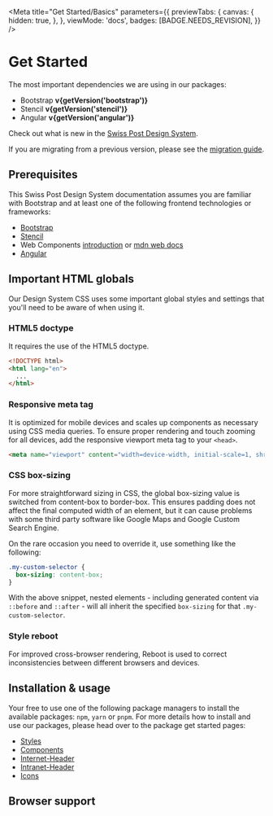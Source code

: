 
<Meta
  title="Get Started/Basics"
  parameters={{
    previewTabs: {
      canvas: {
        hidden: true,
      },
    },
    viewMode: 'docs',
    badges: [BADGE.NEEDS_REVISION],
  }}
/>

# Get Started

The most important dependencies we are using in our packages:

<ul>
  <li>
    Bootstrap <strong>v{getVersion('bootstrap')}</strong>
  </li>
  <li>
    Stencil <strong>v{getVersion('stencil')}</strong>
  </li>
  <li>
    Angular <strong>v{getVersion('angular')}</strong>
  </li>
</ul>

Check out what is new in the [Swiss Post Design System](/?path=/docs/misc-changelog--page).

If you are migrating from a previous version, please see the [migration guide](/?path=/docs/misc-migration--page).

## Prerequisites

This Swiss Post Design System documentation assumes you are familiar with Bootstrap and at least one of the following frontend technologies or frameworks:

- [Bootstrap](https://getbootstrap.com)
- [Stencil](https://stenciljs.com/)
- Web Components [introduction](https://www.webcomponents.org/introduction) or [mdn web docs](https://developer.mozilla.org/docs/Web/Web_Components)
- [Angular](https://angular.io)

## Important HTML globals

Our Design System CSS uses some important global styles and settings that you'll need to be aware of when using it.

### HTML5 doctype

It requires the use of the HTML5 doctype.

```html dark
<!DOCTYPE html>
<html lang="en">
  ...
</html>
```

### Responsive meta tag

It is optimized for mobile devices and scales up components as necessary using CSS media queries. To ensure proper rendering and touch zooming for all devices, add the responsive viewport meta tag to your `<head>`.

```html dark
<meta name="viewport" content="width=device-width, initial-scale=1, shrink-to-fit=no" />
```

### CSS box-sizing

For more straightforward sizing in CSS, the global box-sizing value is switched from content-box to border-box. This ensures padding does not affect the final computed width of an element, but it can cause problems with some third party software like Google Maps and Google Custom Search Engine.

On the rare occasion you need to override it, use something like the following:

```css dark
.my-custom-selector {
  box-sizing: content-box;
}
```

With the above snippet, nested elements - including generated content via `::before` and `::after` - will all inherit the specified `box-sizing` for that `.my-custom-selector`.

### Style reboot

For improved cross-browser rendering, Reboot is used to correct inconsistencies between different browsers and devices.

## Installation & usage

Your free to use one of the following package managers to install the available packages: `npm`, `yarn` or `pnpm`. For more details how to install and use our packages, please head over to the package get started pages:

- [Styles](/?path=/docs/get-started-styles--page)
- [Components](/?path=/docs/get-started-components--page)
- [Internet-Header](/?path=/docs/get-started-internet-header--page)
- [Intranet-Header](/?path=/docs/get-started-intranet-header--page)
- [Icons](/?path=/docs/get-started-icons--page)

## Browser support
